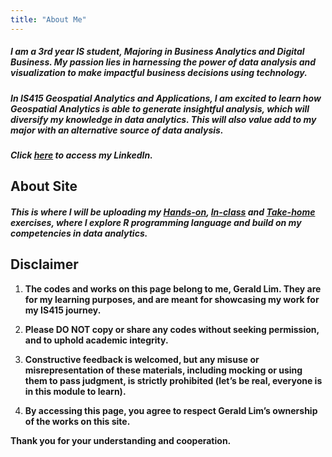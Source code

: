 ```yaml
---
title: "About Me"
---
```


##### I am a 3rd year IS student, Majoring in Business Analytics and Digital Business. My passion lies in harnessing the power of data analysis and visualization to make impactful business decisions using technology.

##### In IS415 Geospatial Analytics and Applications, I am excited to learn how Geospatial Analytics is able to generate insightful analysis, which will diversify my knowledge in data analytics. This will also value add to my major with an alternative source of data analysis.

##### Click [here](https://www.linkedin.com/in/geraldlimjw/) to access my LinkedIn.

## About Site

##### This is where I will be uploading my [Hands-on]{.underline}, [In-class]{.underline} and [Take-home]{.underline} exercises, where I explore R programming language and build on my competencies in data analytics.

## Disclaimer

1.  **The codes and works on this page belong to me, Gerald Lim. They are for my learning purposes, and are meant for showcasing my work for my IS415 journey.**

2.  **Please DO NOT copy or share any codes without seeking permission, and to uphold academic integrity.**

3.  **Constructive feedback is welcomed, but any misuse or misrepresentation of these materials, including mocking or using them to pass judgment, is strictly prohibited (let's be real, everyone is in this module to learn).**

4.  **By accessing this page, you agree to respect Gerald Lim's ownership of the works on this site.**

**Thank you for your understanding and cooperation.**
